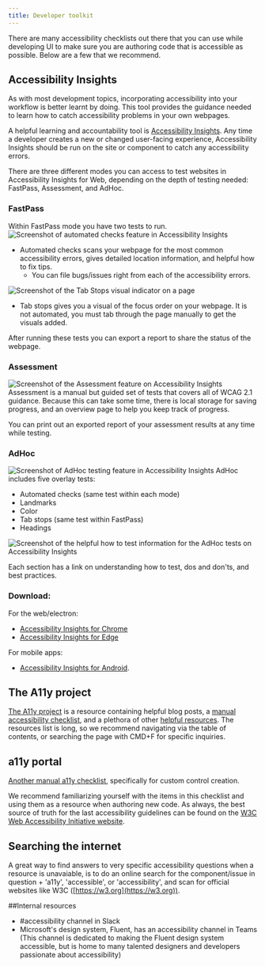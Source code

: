 ```yaml
---
title: Developer toolkit
---
```


There are many accessibility checklists out there that you can use while developing UI to make sure you are authoring code that is accessible as possible. Below are a few that we recommend.

## Accessibility Insights
As with most development topics, incorporating accessibility into your workflow is better learnt by doing. This tool provides the guidance needed to learn how to catch accessibility problems in your own webpages.  

A helpful learning and accountability tool is [Accessibility Insights](https://accessibilityinsights.io/). Any time a developer creates a new or changed user-facing experience, Accessibility Insights should be run on the site or component to catch any accessibility errors.

There are three different modes you can access to test websites in Accessibility Insights for Web, depending on the depth of testing needed: FastPass, Assessment, and AdHoc.

### FastPass
Within FastPass mode you have two tests to run.
![Screenshot of automated checks feature in Accessibility Insights](https://user-images.githubusercontent.com/40274682/89364887-5b11a200-d688-11ea-85c2-016e9b326b28.png)
- Automated checks scans your webpage for the most common accessibility errors, gives detailed location information, and helpful how to fix tips.
	- You can file bugs/issues right from each of the accessibility errors.

![Screenshot of the Tab Stops visual indicator on a page](https://user-images.githubusercontent.com/40274682/89364930-754b8000-d688-11ea-806d-5235f2836c4c.png)

- Tab stops gives you a visual of the focus order on your webpage. It is not automated, you must tab through the page manually to get the visuals added.

After running these tests you can export a report to share the status of the webpage.

### Assessment
![Screenshot of the Assessment feature on Accessibility Insights](https://user-images.githubusercontent.com/40274682/89364973-8a281380-d688-11ea-8430-1bc8e85b68db.png)
Assessment is a manual but guided set of tests that covers all of WCAG 2.1 guidance. Because this can take some time, there is local storage for saving progress, and an overview page to help you keep track of progress. 

You can print out an exported report of your assessment results at any time while testing.

### AdHoc
![Screenshot of AdHoc testing feature in Accessibility Insights](https://user-images.githubusercontent.com/40274682/89365128-d4a99000-d688-11ea-9db5-c29cb4a55075.png)
AdHoc includes five overlay tests:

- Automated checks (same test within each mode)
- Landmarks
- Color
- Tab stops (same test within FastPass)
- Headings

![Screenshot of the helpful how to test information for the AdHoc tests on Accessibility Insights](https://user-images.githubusercontent.com/40274682/89365012-9f9d3d80-d688-11ea-8f26-bc918a20e34b.png)

Each section has a link on understanding how to test, dos and don'ts, and best practices. 

### Download:
For the web/electron: 
- [Accessibility Insights for Chrome](https://chrome.google.com/webstore/detail/accessibility-insights-fo/pbjjkligggfmakdaogkfomddhfmpjeni)
- [Accessibility Insights for Edge](https://microsoftedge.microsoft.com/addons/detail/ghbhpcookfemncgoinjblecnilppimih)

For mobile apps: 
- [Accessibility Insights for Android](https://accessibilityinsights.io/en/downloads). 

## The A11y project
[The A11y project](https://www.a11yproject.com/#learn-the-fundamentals-and-principles-behind-accessible-design) is a resource containing helpful blog posts, a [manual accessibility checklist](https://www.a11yproject.com/checklist/), and a plethora of other [helpful resources](https://www.a11yproject.com/resources/). The resources list is long, so we recommend navigating via the table of contents, or searching the page with CMD+F for specific inquiries. 

## a11y portal
[Another manual a11y checklist](https://www.a11yportal.com/guidelines/fundamentals/checklists.html#custom-control-checklist-developer), specifically for custom control creation.

We recommend familiarizing yourself with the items in this checklist and using them as a resource when authoring new code. As always, the best source of truth for the last accessibility guidelines can be found on the [W3C Web Accessibility Initiative website](https://www.w3.org/WAI/). 

## Searching the internet
A great way to find answers to very specific accessibility questions when a resource is unavaiable, is to do an online search for the component/issue in question + 'a11y', 'accessible', or 'accessibility', and scan for official websites like W3C ([https://w3.org](https://w3.org)). 

##Internal resources
- #accessibility channel in Slack
- Microsoft's design system, Fluent, has an accessibility channel in Teams (This channel is dedicated to making the Fluent design system accessible, but is home to many talented designers and developers passionate about accessibility)